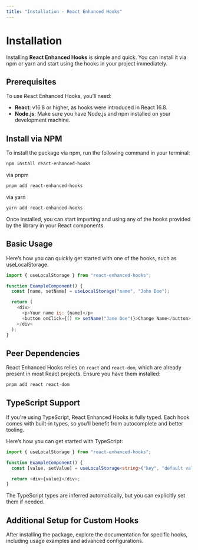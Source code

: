 ```yaml
---
title: "Installation - React Enhanced Hooks"
---
```


# Installation

Installing **React Enhanced Hooks** is simple and quick. You can install it via npm or yarn and start using the hooks in your project immediately.

## Prerequisites

To use React Enhanced Hooks, you’ll need:

- **React**: v16.8 or higher, as hooks were introduced in React 16.8.
- **Node.js**: Make sure you have Node.js and npm installed on your development machine.

## Install via NPM

To install the package via npm, run the following command in your terminal:

```bash copy
npm install react-enhanced-hooks
```

via pnpm

```bash copy
pnpm add react-enhanced-hooks
```

via yarn

```bash copy
yarn add react-enhanced-hooks
```

Once installed, you can start importing and using any of the hooks provided by the library in your React components.

## Basic Usage

Here’s how you can quickly get started with one of the hooks, such as useLocalStorage.

```js copy
import { useLocalStorage } from "react-enhanced-hooks";

function ExampleComponent() {
  const [name, setName] = useLocalStorage("name", "John Doe");

  return (
    <div>
      <p>Your name is: {name}</p>
      <button onClick={() => setName("Jane Doe")}>Change Name</button>
    </div>
  );
}
```

## Peer Dependencies

React Enhanced Hooks relies on `react` and `react-dom`, which are already present in most React projects. Ensure you have them installed:

```js copy
pnpm add react react-dom
```

## TypeScript Support

If you're using TypeScript, React Enhanced Hooks is fully typed. Each hook comes with built-in types, so you’ll benefit from autocomplete and better tooling.

Here’s how you can get started with TypeScript:

```ts copy
import { useLocalStorage } from "react-enhanced-hooks";

function ExampleComponent() {
  const [value, setValue] = useLocalStorage<string>("key", "default value");

  return <div>{value}</div>;
}
```

The TypeScript types are inferred automatically, but you can explicitly set them if needed.

## Additional Setup for Custom Hooks

After installing the package, explore the documentation for specific hooks, including usage examples and advanced configurations.
